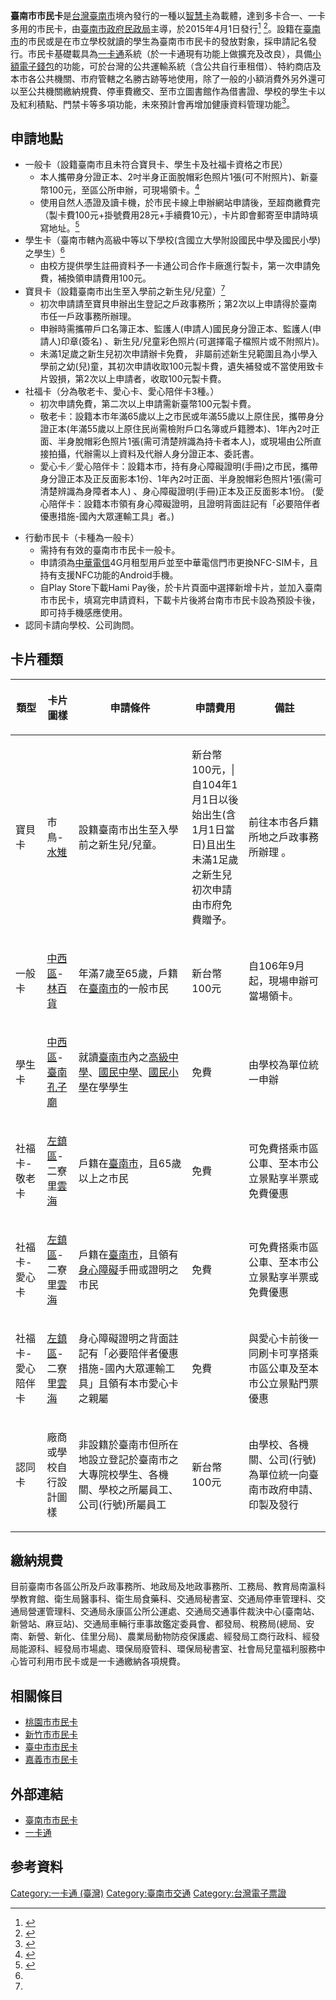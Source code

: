 {{refimprove|time=2015-08-08T02:19:58+00:00}}
{{Infobox electronic payment
| logo = [[File:Tainan_Civil_Card-Normal.png|300px]]
| name = 臺南市市民卡
| location = {{ROC-TW}} [[臺南市|臺南市]]
| launched = 
| currency = [[新臺幣|TWD]]
| credit_expiry = 無
| maximum_credit = NT$10,000
| automatic_recharge = 
| technology_1 = [[MIFARE|MIFARE]]、[[近場通訊|NFC]]
| manager =[[臺南市政府|臺南市政府]]
| homepage = https://civilcard.tainan.gov.tw/
}}

'''臺南市市民卡'''是[[台灣|台灣]][[臺南市|臺南市]]境內發行的一種以[[智慧卡|智慧卡]]為載體，達到多卡合一、一卡多用的市民卡，由[[臺南市政府|臺南市政府]][[民政局|民政局]]主導，於2015年4月1日發行<ref>{{Cite web|url=https://www.i-pass.com.tw/News/Detail/283|title=臺南市推出市民卡 智慧城市再進步|publisher=一卡通票證公司|date=2015-04-02|accessdate=2015-09-08|archive-date=2016-03-04|archive-url=https://web.archive.org/web/20160304231128/https://www.i-pass.com.tw/News/Detail/283|dead-url=no}}</ref> <ref>{{Cite web|url=http://www.appledaily.com.tw/realtimenews/article/new/20150401/585117/|title=台南「市民卡」　一卡通走透透|publisher=蘋果日報|date=2015-04-01|accessdate=2015-08-08|archive-date=2015-08-15|archive-url=https://web.archive.org/web/20150815105021/http://www.appledaily.com.tw/realtimenews/article/new/20150401/585117/|dead-url=no}}</ref>。設籍在[[臺南市|臺南市]]的市民或是在市立學校就讀的學生為臺南市市民卡的發放對象，採申請記名發行。市民卡基礎載具為[[一卡通_(台灣)|一卡通]]系統（於一卡通現有功能上做擴充及改良），具備[[電子貨幣|小額電子錢包]]的功能，可於台灣的公共運輸系統（含公共自行車租借）、特約商店及本市各公共機關、市府管轄之名勝古跡等地使用，除了一般的小額消費外另外還可以至公共機關繳納規費、停車費繳交、至市立圖書館作為借書證、學校的學生卡以及紅利積點、門禁卡等多項功能，未來預計會再增加健康資料管理功能<ref>{{Cite web|url=http://civilcard.tainan.gov.tw/page.asp?nsub=A6A400|title=臺南市市民卡 綜合問答|publisher=臺南市政府|date=2015-06-22|accessdate=2015-11-09|archive-date=2016-12-25|archive-url=https://web.archive.org/web/20161225145603/http://civilcard.tainan.gov.tw/page.asp?nsub=A6A400|dead-url=no}}</ref>。

== 申請地點 ==
*一般卡（設籍臺南市且未符合寶貝卡、學生卡及社福卡資格之市民）
**本人攜帶身分證正本、2吋半身正面脫帽彩色照片1張(可不附照片)、新臺幣100元，至區公所申辦，可現場領卡。<ref name=":0">{{Cite web|title=臺南市市民卡|url=http://civilcard.tainan.gov.tw/page2.asp?id=%7BFDE1E84F-7FE0-4465-8595-83B125DBB859%7D|accessdate=2020-01-30|date=2015-05-16|last=臺南市市民卡|work=臺南市市民卡|archive-date=2020-01-05|archive-url=https://web.archive.org/web/20200105032536/http://civilcard.tainan.gov.tw/page2.asp?id=%7BFDE1E84F-7FE0-4465-8595-83B125DBB859%7D|dead-url=no}}</ref>
**使用自然人憑證及讀卡機，於市民卡線上申辦網站申請後，至超商繳費完（製卡費100元+掛號費用28元+手續費10元），卡片即會郵寄至申請時填寫地址。<ref>{{Cite web|title=臺南市市民卡|url=http://civilcard.tainan.gov.tw/page.asp?nsub=A70000|accessdate=2020-01-30|date=2015-05-16|last=臺南市市民卡|work=臺南市市民卡|archive-date=2020-01-30|archive-url=https://web.archive.org/web/20200130084910/http://civilcard.tainan.gov.tw/page.asp%3Fnsub%3DA70000|dead-url=no}}</ref>
*學生卡（臺南市轄內高級中等以下學校(含國立大學附設國民中學及國民小學)之學生）<ref name=":0" />
**由校方提供學生註冊資料予一卡通公司合作卡廠進行製卡，第一次申請免費，補換領申請費用100元。
*寶貝卡（設籍臺南市出生至入學前之新生兒/兒童）<ref name=":0" />
**初次申請請至寶貝申辦出生登記之戶政事務所；第2次以上申請得於臺南市任一戶政事務所辦理。
**申辦時需攜帶戶口名簿正本、監護人(申請人)國民身分證正本、監護人(申請人)印章(簽名) 、新生兒/兒童彩色照片(可選擇電子檔照片或不附照片)。
**未滿1足歲之新生兒初次申請辦卡免費， 非屬前述新生兒範圍且為小學入學前之幼(兒)童，其初次申請收取100元製卡費，遺失補發或不當使用致卡片毀損，第2次以上申請者，收取100元製卡費。
*社福卡（分為敬老卡、愛心卡、愛心陪伴卡3種。）
**初次申請免費，第二次以上申請需新臺幣100元製卡費。
**敬老卡：設籍本市年滿65歲以上之市民或年滿55歲以上原住民，攜帶身分證正本(年滿55歲以上原住民尚需檢附戶口名簿或戶籍謄本)、1年內2吋正面、半身脫帽彩色照片1張(需可清楚辨識為持卡者本人)，或現場由公所直接拍攝，代辦需以上資料及代辦人身分證正本、委託書。
**愛心卡／愛心陪伴卡：設籍本市，持有身心障礙證明(手冊)之市民，攜帶身分證正本及正反面影本1份、1年內2吋正面、半身脫帽彩色照片1張(需可清楚辨識為身障者本人) 、身心障礙證明(手冊)正本及正反面影本1份。  (愛心陪伴卡：設籍本市領有身心障礙證明，且證明背面註記有「必要陪伴者優惠措施-國內大眾運輸工具」者。)

*行動市民卡（卡種為一般卡）
**需持有有效的臺南市市民卡一般卡。
**申請須為[[中華電信|中華電信]]4G月租型用戶並至中華電信門市更換NFC-SIM卡，且持有支援NFC功能的Android手機。
**自Play Store下載Hami Pay後，於卡片頁面中選擇新增卡片，並加入臺南市市民卡，填寫完申請資料，下載卡片後將台南市市民卡設為預設卡後，即可持手機感應使用。
*認同卡請向學校、公司詢問。

== 卡片種類 ==
{| border="1" class="wikitable"
|-
!width=10%|類型 !!width=10%|卡片圖樣 !!width=36%|申請條件 !!width=18%|申請費用 !!width=32%|備註
|-
|寶貝卡|| 市鳥-[[水雉|水雉]]|| 設籍臺南市出生至入學前之新生兒/兒童。||新台幣100元，| 自104年1月1日以後始出生(含1月1日當日)且出生未滿1足歲之新生兒初次申請由市府免費贈予。||前往本市各戶籍所地之戶政事務所辦理 。
|-
|一般卡|| [[中西區_(台灣)|中西區]]-[[林百貨|林百貨]]|| 年滿7歲至65歲，戶籍在[[臺南市|臺南市]]的一般市民 ||新台幣100元|| 自106年9月起，現場申辦可當場領卡。
|-
|學生卡|| [[中西區_(台灣)|中西區]]-[[臺南孔子廟|臺南孔子廟]]|| 就讀[[臺南市|臺南市]]內之[[高級中學|高級中學]]、[[國民中學|國民中學]]、[[國民小學|國民小學]]在學學生 || 免費|| 由學校為單位統一申辦
|-
|社福卡-敬老卡|| [[左鎮區|左鎮區]]-二寮里[[雲海|雲海]]|| 戶籍在[[臺南市|臺南市]]，且65歲以上之市民 || 免費|| 可免費搭乘市區公車、至本市公立景點享半票或免費優惠
|-
|社福卡-愛心卡|| [[左鎮區|左鎮區]]-二寮里[[雲海|雲海]]|| 戶籍在[[臺南市|臺南市]]，且領有[[身心障礙|身心障礙]]手冊或證明之市民 || 免費|| 可免費搭乘市區公車、至本市公立景點享半票或免費優惠
|-
|社福卡-愛心陪伴卡|| [[左鎮區|左鎮區]]-二寮里[[雲海|雲海]]|| 身心障礙證明之背面註記有「必要陪伴者優惠措施-國內大眾運輸工具」且領有本市愛心卡之親屬 || 免費|| 與愛心卡前後一同刷卡可享搭乘市區公車及至本市公立景點門票優惠
|-
|認同卡|| 廠商或學校自行設計圖樣|| 非設籍於臺南市但所在地設立登記於臺南市之大專院校學生、各機關、學校之所屬員工、公司(行號)所屬員工 || 新台幣100元||由學校、各機關、公司(行號)為單位統一向臺南市政府申請、印製及發行
|}

== 繳納規費 ==
目前臺南市各區公所及戶政事務所、地政局及地政事務所、工務局、教育局南瀛科學教育館、衛生局醫事科、衛生局食藥科、交通局秘書室、交通局停車管理科、交通局營運管理科、交通局永康區公所公運處、交通局交通事件裁決中心(臺南站、新營站、麻豆站)、交通局車輛行車事故鑑定委員會、都發局、稅務局(總局、安南、新營、新化、佳里分局)、農業局動物防疫保護處、經發局工商行政科、經發局能源科、經發局市場處、環保局廢管科、環保局秘書室、社會局兒童福利服務中心皆可利用市民卡或是一卡通繳納各項規費。

== 相關條目 ==
*[[桃園市市民卡|桃園市市民卡]]
*[[新竹市市民卡|新竹市市民卡]]
*[[臺中市市民卡|臺中市市民卡]]
*[[嘉義市市民卡|嘉義市市民卡]]

==外部連結==
*[http://civilcard.tainan.gov.tw/ 臺南市市民卡] {{Wayback|url=http://civilcard.tainan.gov.tw/ |date=20150712000919 }}
*[https://www.i-pass.com.tw/ 一卡通] {{Wayback|url=https://www.i-pass.com.tw/ |date=20161024061107 }}

== 参考資料 ==
{{reflist}}

{{一卡通}}{{市民卡}}
[[Category:一卡通_(臺灣)|Category:一卡通 (臺灣)]]
[[Category:臺南市交通|Category:臺南市交通]]
[[Category:台灣電子票證|Category:台灣電子票證]]